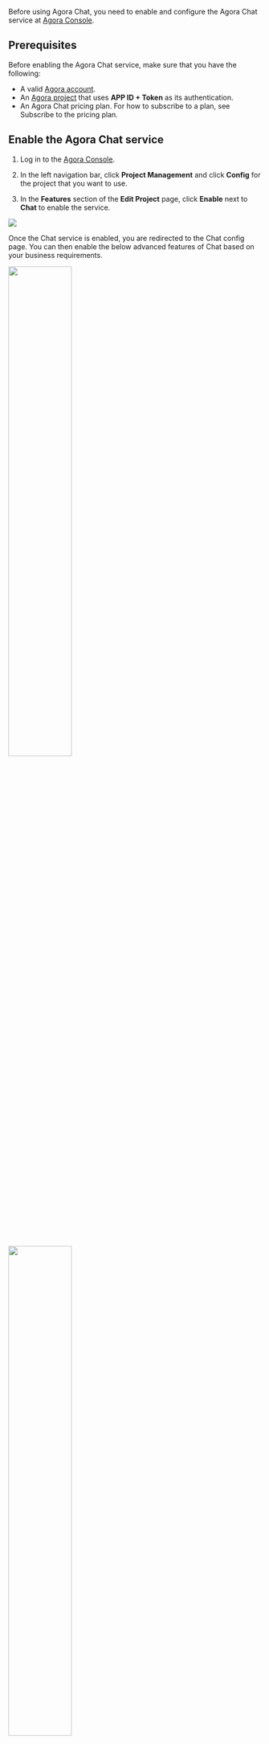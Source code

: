 
Before using Agora Chat, you need to enable and configure the Agora Chat service at [Agora Console](https://console.agora.io/#onboarding).


## Prerequisites

Before enabling the Agora Chat service, make sure that you have the following:

- A valid [Agora account](/video-calling/reference/manage-agora-account#create-an-agora-account).
- An [Agora project](/video-calling/reference/manage-agora-account#create-an-agora-project) that uses  **APP ID + Token** as its authentication.
- An Agora Chat pricing plan. For how to subscribe to a plan, see <Link to="../reference/pricing?platform={{platform.PATH}}#subscribe-to-the-pricing-plan">Subscribe to the pricing plan</Link>.


## Enable the Agora Chat service

1. Log in to the [Agora Console](https://console.agora.io).

2. In the left navigation bar, click **Project Management** and click **Config** for the project that you want to use. 

3. In the **Features** section of the **Edit Project** page, click **Enable** next to **Chat** to enable the service.

<img src="https://web-cdn.agora.io/docs-files/1658461427680" />

Once the Chat service is enabled, you are redirected to the Chat config page. You can then enable the below advanced features of Chat based on your business requirements.

<img width="50%" src="https://web-cdn.agora.io/docs-files/1658310228255" />

<img width="50%" src="https://web-cdn.agora.io/docs-files/1658310318751" />

For details about these advanced features, see the following:
- <Link to="../develop/setup-webhooks?platform={{platform.PATH}}">Message Callback</Link>
- <Link to="../client-api/threading/thread-management?platform={{platform.PATH}}">Message Thread</Link>
- <Link to="../client-api/reaction?platform={{platform.PATH}}">Reaction</Link>
- <Link to="../client-api/offline-push?platform={{platform.PATH}}">Offline Message Push (Advanced)</Link>
- <Link to="../client-api/presence?platform={{platform.PATH}}">Presence</Link>
- <Link to="../client-api/messages/translate-messages?platform={{platform.PATH}}">Translation</Link>
- <Link to="../client-api/content-moderation/moderation-overview?platform={{platform.PATH}}">Moderation</Link>


## Get the information of the Agora Chat project

Agora Console assigns the following information to each project that enables the Agora Chat service:

- **Data Center**: Agora provides several data centers for the service in different regions, including Beijing1 (China), Beijing VIP (China),  Singapore, Frankfurt (Germany), and Virginia (USA). After the plan is changed, the data center remains unchanged.
- **AppKey**: The unique identifier that the Agora Chat service assigns to each app. The rule is `${OrgName}#{AppName}`.
- **OrgName**: The unique identifier that the Agora Chat service assigns to each enterprise (organization).
- **AppName**: The name that the Agora Chat service assigns to each app. Each app under the same enterprise (organization) must have a unique App Name.
- **API request url**: The domain of the WebSocket and RESTful API request that Agora assigns to each project.

Follow these steps to get the project information:

1. Find the project that has enabled the Chat service on the [Project management](https://console.agora.io/projects) page at Agora Console, and click **Config**.
2. On the project edit page, find **Chat** and click **Config**.
3. On the project config page, get the values of **Data Center**, **AppKey**, **OrgName**, **AppName**, **WebSocketAddress**, and **REST API**.


## Next steps

After enabling and configuring Chat Service, the Chat-related features in Agora Analytics are enabled by default to help you keep track the usage trends and quality details. For more information, see <Link to="../reference/agora-analytics/data-insights?platform={{platform.PATH}}">Data Insights</Link> and <Link to="../reference/agora-analytics/data-metrics?platform={{platform.PATH}}">Data Metrics</Link>.